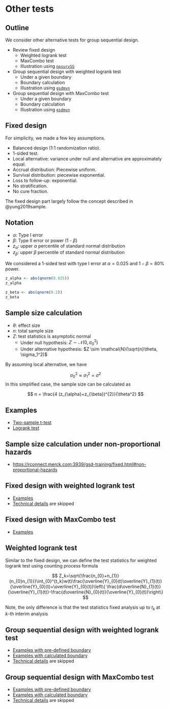 # Other tests

## Outline

We consider other alternative tests for group sequential design.

- Review fixed design
  - Weighted logrank test
  - MaxCombo test
  - Illustration using [`npsurvSS`](https://cran.r-project.org/package=npsurvSS)

- Group sequential design with weighted logrank test
  - Under a given boundary
  - Boundary calculation
  - Illustration using [`gsdmvn`](https://merck.github.io/gsdmvn/)

- Group sequential design with MaxCombo test
  - Under a given boundary
  - Boundary calculation
  - Illustration using [`gsdmvn`](https://merck.github.io/gsdmvn/)

## Fixed design

For simplicity, we made a few key assumptions.

- Balanced design (1:1 randomization ratio).
- 1-sided test.
- Local alternative: variance under null and alternative are approximately equal.
- Accrual distribution: Piecewise uniform. 
- Survival distribution: piecewise exponential.
- Loss to follow-up: exponential.
- No stratification.
- No cure fraction.

The fixed design part largely follow the concept described in @yung2019sample.

## Notation

- $\alpha$: Type I error
- $\beta$: Type II error or power (1 - $\beta$)
- $z_\alpha$: upper $\alpha$ percentile of standard normal distribution
- $z_\beta$: upper $\beta$ percentile of standard normal distribution

We considered a 1-sided test with type I error at $\alpha=0.025$ and $1-\beta=80\%$ power.

```r
z_alpha <- abs(qnorm(0.025))
z_alpha
```

```r
z_beta <- abs(qnorm(0.2))
z_beta
```

## Sample size calculation

- $\theta$: effect size
- $n$: total sample size
- $Z$: test statistics is asymptotic normal
  - Under null hypothesis: $Z \sim \mathcal{N}(0, \sigma_0^2)$
  - Under alternative hypothesis: $Z \sim \mathcal{N}(\sqrt{n}\theta, \sigma_1^2)$

By assuming local alternative, we have

$$\sigma_0^2 \approx \sigma_1^2 = \sigma^2$$
In this simplified case, the sample size can be calculated as

$$ n = \frac{4 (z_{\alpha}+z_{\beta})^{2}}{\theta^2} $$

## Examples

- [Two-sample t-test](https://keaven.github.io/gsd-deming/fixed.html#two-sample-t-test)
- [Logrank test](https://keaven.github.io/gsd-deming/fixed.html#logrank-test)

## Sample size calculation under non-proportional hazards

- <https://rconnect.merck.com:3939/gsd-training/fixed.html#non-proportional-hazards>

## Fixed design with weighted logrank test

- [Examples](https://keaven.github.io/gsd-deming/fixed.html#weighted-logrank-test)
- [Technical details](https://keaven.github.io/gsd-deming/fixed.html#technical-details) are skipped

## Fixed design with MaxCombo test

- [Examples](https://keaven.github.io/gsd-deming/fixed.html#maxcombo-test)


## Weighted logrank test

Similar to the fixed design, we can define the test statistics for weighted logrank test using counting process formula

$$ Z_k=\sqrt{\frac{n_{0}+n_{1}}{n_{0}n_{1}}}\int_{0}^{t_k}w(t)\frac{\overline{Y}_{0}(t)\overline{Y}_{1}(t)}{\overline{Y}_{0}(t)+\overline{Y}_{0}(t)}\left\{ \frac{d\overline{N}_{1}(t)}{\overline{Y}_{1}(t)}-\frac{d\overline{N}_{0}(t)}{\overline{Y}_{0}(t)}\right\} $$

Note, the only difference is that the test statistics fixed analysis up to $t_k$ at $k$-th interim analysis

## Group sequential design with weighted logrank test

- [Examples with pre-defined boundary](https://keaven.github.io/gsd-deming/wlr.html#example-scenario)
- [Examples with calculated boundary](https://keaven.github.io/gsd-deming/wlr-boundary.html)
- [Technical details](https://keaven.github.io/gsd-deming/wlr.html#technical-details-1) are skipped

## Group sequential design with MaxCombo test

- [Examples with pre-defined boundary](https://keaven.github.io/gsd-deming/wlr.html#example-scenario)
- [Examples with calculated boundary](https://keaven.github.io/gsd-deming/maxcombo-boundary.html)
- [Technical details](https://keaven.github.io/gsd-deming/maxcombo.html#outline-of-technical-details) are skipped
